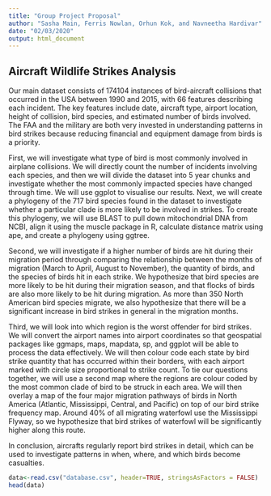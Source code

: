 ```yaml
---
title: "Group Project Proposal"
author: "Sasha Main, Ferris Nowlan, Orhun Kok, and Navneetha Hardivar"
date: "02/03/2020"
output: html_document
---
```

## Aircraft Wildlife Strikes Analysis
 
Our main dataset consists of 174104 instances of bird-aircraft collisions that occurred in the USA between 1990 and 2015, with 66 features describing each incident. The key features include date, aircraft type, airport location, height of collision, bird species, and estimated number of birds involved. The FAA and the military are both very invested in understanding patterns in bird strikes because reducing financial and equipment damage from birds is a priority.

First, we will investigate what type of bird is most commonly involved in airplane collisions. We will directly count the number of incidents involving each species, and then we will divide the dataset into 5 year chunks and investigate whether the most commonly impacted species have changed through time. We will use ggplot to visualise our results. Next, we will create a phylogeny of the 717 bird species found in the dataset to investigate whether a particular clade is more likely to be involved in strikes. To create this phylogeny, we will use BLAST to pull down mitochondrial DNA from NCBI, align it using the muscle package in R, calculate distance matrix using ape, and create a phylogeny using ggtree. 

Second, we will investigate if a higher number of birds are hit during their migration period through comparing the relationship between the months of migration (March to April, August to November), the quantity of birds, and the species of birds hit in each strike. We hypothesize that bird species are more likely to be hit during their migration season, and that flocks of birds are also more likely to be hit during migration. As more than 350 North American bird species migrate, we also hypothesize that there will be a significant increase in bird strikes in general in the migration months.
  
Third, we will look into which region is the worst offender for bird strikes. We will convert the airport names into airport coordinates so that geospatial packages like ggmaps, maps, mapdata, sp, and ggplot will be able to process the data effectively. We will then colour code each state by bird strike quantity that has occurred within their borders, with each airport marked with circle size proportional to strike count. To tie our questions together, we will use a second map where the regions are colour coded by the most common clade of bird to be struck in each area. We will then overlay a map of the four major migration pathways of birds in North America (Atlantic, Mississippi, Central, and Pacific) on top of our bird strike frequency map. Around 40% of all migrating waterfowl use the Mississippi Flyway, so we hypothesize that bird strikes of waterfowl will be significantly higher along this route.
  
In conclusion, aircrafts regularly report bird strikes in detail, which can be used to investigate patterns in when, where, and which birds become casualties. 

```r
data<-read.csv("database.csv", header=TRUE, stringsAsFactors = FALSE)
head(data)
```

